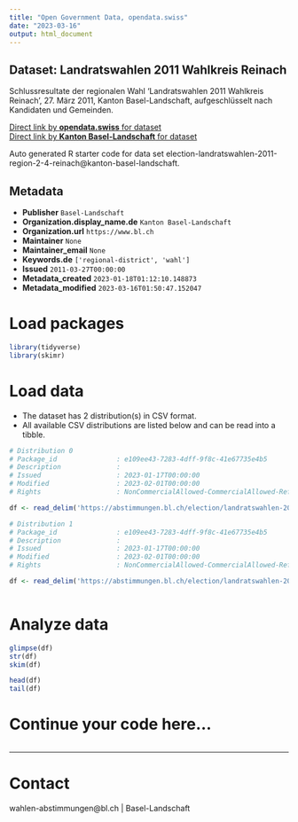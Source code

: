 ```yaml
---
title: "Open Government Data, opendata.swiss"
date: "2023-03-16"
output: html_document
---
```


## Dataset: Landratswahlen 2011 Wahlkreis Reinach

Schlussresultate der regionalen Wahl 'Landratswahlen 2011 Wahlkreis Reinach', 27. März 2011, Kanton Basel-Landschaft, aufgeschlüsselt nach Kandidaten und Gemeinden.

[Direct link by **opendata.swiss** for dataset](https://opendata.swiss/de/dataset/landratswahlen-2011-wahlkreis-reinach)<br>
[Direct link by **Kanton Basel-Landschaft** for dataset](https://abstimmungen.bl.ch/election/landratswahlen-2011-region-2-4-reinach/data)

Auto generated R starter code for data set election-landratswahlen-2011-region-2-4-reinach@kanton-basel-landschaft.

## Metadata

- **Publisher** `Basel-Landschaft`
- **Organization.display_name.de** `Kanton Basel-Landschaft`
- **Organization.url** `https://www.bl.ch`
- **Maintainer** `None`
- **Maintainer_email** `None`
- **Keywords.de** `['regional-district', 'wahl']`
- **Issued** `2011-03-27T00:00:00`
- **Metadata_created** `2023-01-18T01:12:10.148873`
- **Metadata_modified** `2023-03-16T01:50:47.152047`


# Load packages

```r

library(tidyverse)
library(skimr)

```

# Load data

-   The dataset has 2 distribution(s) in CSV format.
-   All available CSV distributions are listed below and can be read into a tibble.

```r

# Distribution 0
# Package_id               : e109ee43-7283-4dff-9f8c-41e67735e4b5
# Description              : 
# Issued                   : 2023-01-17T00:00:00
# Modified                 : 2023-02-01T00:00:00
# Rights                   : NonCommercialAllowed-CommercialAllowed-ReferenceRequired

df <- read_delim('https://abstimmungen.bl.ch/election/landratswahlen-2011-region-2-4-reinach/data-parties-csv')

# Distribution 1
# Package_id               : e109ee43-7283-4dff-9f8c-41e67735e4b5
# Description              : 
# Issued                   : 2023-01-17T00:00:00
# Modified                 : 2023-02-01T00:00:00
# Rights                   : NonCommercialAllowed-CommercialAllowed-ReferenceRequired

df <- read_delim('https://abstimmungen.bl.ch/election/landratswahlen-2011-region-2-4-reinach/data-csv')



```

# Analyze data

```r

glimpse(df)
str(df)
skim(df)

head(df)
tail(df)

```

# Continue your code here...

```r

```

------------------------------------------------------------------------

# Contact

wahlen-abstimmungen@bl.ch | Basel-Landschaft

